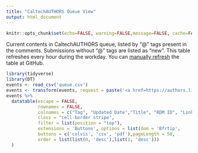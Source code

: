 ```yaml
---
title: "CaltechAUTHORS Queue View"
output: html_document
---
```


```r
knitr::opts_chunk$set(echo=FALSE, warning=FALSE,message=FALSE, cache=FALSE)
```

Current contents in CaltechAUTHORS queue, listed by "@" tags present in the comments. Submissions without "@" tags are listed as "new". This table refreshes every hour during the workday. You can [manually refresh](https://github.com/caltechlibrary/irdm-queue-portal/actions/workflows/render.yaml) the table at GitHub.

```r
library(tidyverse)
library(DT)
events <- read_csv('queue.csv')
events <- transform(events, request = paste('<a href=https://authors.library.caltech.edu//communities/caltechauthors/requests/',request,'>',request,'</a>',sep=""))
events %>%
  datatable(escape = FALSE,
            rownames = FALSE, 
            colnames = c("Tag", "Updated Date","Title", "RDM ID", "Link"),
            class = "cell-border stripe", 
            filter = list(position = "top"),
            extensions = 'Buttons', options = list(dom = 'Bfrtip',
            buttons = c('colvis', 'csv', 'pdf'),pageLength = 50,
            order = list(list(0, 'desc'),list(1, 'desc')))
  )

```

